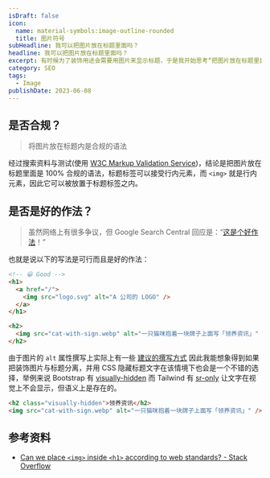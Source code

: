 ```yaml
---
isDraft: false
icon: 
  name: material-symbols:image-outline-rounded
  title: 图片符号
subHeadline: 我可以把图片放在标题里面吗？
headline: 我可以把图片放在标题里面吗？
excerpt: 有时候为了装饰用途会需要用图片来显示标题，于是我开始思考“把图片放在标题里面”是不是和规的 HTML？是不是一个好的作法？主要查阅了 Google Search Central 的回应以及 MDN 文件，结论是和规的，以及有更多可以留意的细节。
category: SEO
tags:
  - Image
publishDate: 2023-06-08
---
```


## 是否合规？

> 将图片放在标题内是合规的语法

经过搜索资料与测试(使用 [W3C Markup Validation Service](https://validator.w3.org/))，结论是把图片放在标题里面是 100% 合规的语法，标题标签可以接受行内元素，而 `<img>` 就是行内元素，因此它可以被放置于标题标签之内。

## 是否是好的作法？

> 虽然网络上有很多争议，但 Google Search Central 回应是：“[这是个好作法](https://youtu.be/fBLvn_WkDJ4?t=29)！”

也就是说以下的写法是可行而且是好的作法：

```html
<!-- 😀 Good -->
<h1>
  <a href="/">
    <img src="logo.svg" alt="A 公司的 LOGO" />
  </a>
</h1>

<h2>
  <img src="cat-with-sign.webp" alt="一只猫咪抱着一块牌子上面写「领养资讯」" />
</h2>
```

由于图片的 `alt` 属性撰写上实际上有一些 [建议的撰写方式](https://developers.google.com/search/docs/appearance/google-images?hl=zh-tw#descriptive-alt-text) 因此我能想象得到如果把装饰图片与标题分离，并用 CSS 隐藏标题文字在该情境下也会是一个不错的选择，举例来说 Bootstrap 有 [visually-hidden](https://getbootstrap.com/docs/5.3/helpers/visually-hidden/) 而 Tailwind 有 [sr-only](https://tailwindcss.com/docs/screen-readers) 让文字在视觉上不会显示，但语义上是存在的。

```html
<h2 class="visually-hidden">领养资讯</h2>
<img src="cat-with-sign.webp" alt="一只猫咪抱着一块牌子上面写「领养资讯」" />
```

## 参考资料

- [Can we place `<img>` inside `<h1>` according to web standards? - Stack Overflow](https://stackoverflow.com/questions/1605454/can-we-place-img-inside-h1-according-to-web-standards)

